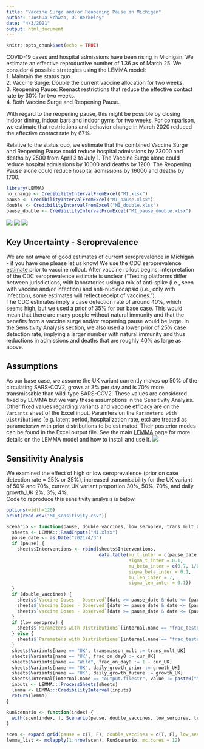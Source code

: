 ```yaml
---
title: "Vaccine Surge and/or Reopening Pause in Michigan"
author: "Joshua Schwab, UC Berkeley"
date: "4/3/2021"
output: html_document
---
```


```r
knitr::opts_chunk$set(echo = TRUE)
```

COVID-19 cases and hospital admissions have been rising in Michigan. We estimate an effective reproductive number of 1.36 as of March 25. We consider 4 possible strategies using the LEMMA model:  
1. Maintain the status quo.  
2. Vaccine Surge: Double the current vaccine allocation for two weeks.  
3. Reopening Pause: Reenact restrictions that reduce the effective contact rate by 30% for two weeks.   
4. Both Vaccine Surge and Reopening Pause.  

With regard to the reopening pause, this might be possible by closing indoor dining, indoor bars and indoor gyms for two weeks. For comparison, we estimate that restrictions and behavior change in March 2020 reduced the effective contact rate by 67%.  

Relative to the status quo, we estimate that the combined Vaccine Surge and Reopening Pause could reduce hospital admissions by 23000 and deaths by 2500 from April 3 to July 1. The Vaccine Surge alone could reduce hospital admissions by 10000 and deaths by 1200. The Reopening Pause alone could reduce hospital admissions by 16000 and deaths by 1700.  

``` r
library(LEMMA)
no_change <- CredibilityIntervalFromExcel("MI.xlsx")
pause <- CredibilityIntervalFromExcel("MI_pause.xlsx")
double <- CredibilityIntervalFromExcel("MI_double.xlsx")
pause_double <- CredibilityIntervalFromExcel("MI_pause_double.xlsx")
```

![](MI_admits.png)
![](MI_hosp.png)
![](MI_deaths.png)

## Key Uncertainty - Seroprevalence
We are not aware of good estimates of current seroprevalence in Michigan - if you have one please let us know! We use the CDC seroprevalence [estimate](https://covid.cdc.gov/covid-data-tracker/#national-lab) prior to vaccine rollout. After vaccine rollout begins, interpretation of the CDC seroprevalence estimate is unclear ("Testing platforms differ between jurisdictions, with laboratories using a mix of anti-spike (i.e., seen with vaccine and/or infection) and anti-nucleocapsid (i.e., only with infection), some estimates will reflect receipt of vaccines.").  
The CDC estimates imply a case detection rate of around 40%, which seems high, but we used a prior of 35% for our base case. This would mean that there are many people without natural immunity and that the benefits from a vaccine surge and/or reopening pause would be large. In the Sensitivity Analysis section, we also used a lower prior of 25% case detection rate, implying a larger number with natural immunity and thus reductions in admissions and deaths that are roughly 40% as large as above.

## Assumptions

As our base case, we assume the UK variant currently makes up 50% of the circulating SARS-COV2, grows at 3% per day and is 70% more transmissable than wild-type SARS-COV2. These values are considered fixed by LEMMA but we vary these assumptions in the Sensitivity Analysis. Other fixed values regarding variants and vaccine efficacy are on the `Variants` sheet of the Excel input. Paramters on the `Parameters with Distributions` (e.g. latent period, hospitalization rate, etc) are treated as parametersw with prior distributions to be estimated. Their posterior modes can be found in the Excel output file. See the main [LEMMA](https://localepi.github.io/LEMMA/) page for more details on the LEMMA model and how to install and use it.
![](variant_frac.png)


## Sensitivity Analysis
We examined the effect of high or low seroprevalence (prior on case detection rate = 25% or 35%), increased transmisability for the UK variant of 50% and 70%, current UK variant proportion 30%, 50%, 70%, and daily growth_UK 2%, 3%, 4%.  
Code to reproduce this sensitivity analysis is below.

```r
options(width=120)
print(read.csv("MI_sensitivity.csv"))
```

```r
Scenario <- function(pause, double_vaccines, low_seroprev, trans_mult_UK, cur_UK, growth_UK) {
  sheets <- LEMMA:::ReadInputs("MI.xlsx")
  pause_date <- as.Date("2021/4/3")
  if (pause) {
    sheets$Interventions <- rbind(sheets$Interventions,
                                  data.table(mu_t_inter = c(pause_date, pause_date + 14),
                                             sigma_t_inter = 0.1,
                                             mu_beta_inter = c(0.7, 1/0.7),
                                             sigma_beta_inter = 0.1,
                                             mu_len_inter = 7,
                                             sigma_len_inter = 0.1))
  }
  if (double_vaccines) {
    sheets$`Vaccine Doses - Observed`[date >= pause_date & date <= (pause_date + 14), dose1 := dose1 * 2]
    sheets$`Vaccine Doses - Observed`[date >= pause_date & date <= (pause_date + 14), dose2 := dose2 * 2]
    sheets$`Vaccine Doses - Observed`[date >= pause_date & date <= (pause_date + 14), doseJ := doseJ * 2]
  }
  if (low_seroprev) {
    sheets$`Parameters with Distributions`[internal.name == "frac_tested", Mean := 0.35]
  } else {
    sheets$`Parameters with Distributions`[internal.name == "frac_tested", Mean := 0.25]
  }
  sheets$Variants[name == "UK", transmisson_mult := trans_mult_UK]
  sheets$Variants[name == "UK", frac_on_day0 := cur_UK]
  sheets$Variants[name == "Wild", frac_on_day0 := 1 - cur_UK]
  sheets$Variants[name == "UK", daily_growth_prior := growth_UK]
  sheets$Variants[name == "UK", daily_growth_future := growth_UK]
  sheets$Internal[internal.name == "output.filestr", value := paste0("MI_", pause, double_vaccines, low_seroprev, trans_mult_UK, cur_UK, growth_UK)]
  inputs <- LEMMA:::ProcessSheets(sheets)
  lemma <- LEMMA:::CredibilityInterval(inputs)
  return(lemma)
}

RunScenario <- function(index) {
  with(scen[index, ], Scenario(pause, double_vaccines, low_seroprev, trans_mult_UK, cur_UK, growth_UK))
}

scen <- expand.grid(pause = c(T, F), double_vaccines = c(T, F), low_seroprev = c(T, F), trans_mult_UK = c(1.5, 1.7), cur_UK = c(0.3, 0.5, 0.7), growth_UK = c(1.02, 1.03, 1.04))
lemma_list <- mclapply(1:nrow(scen), RunScenario, mc.cores = 12)
```
